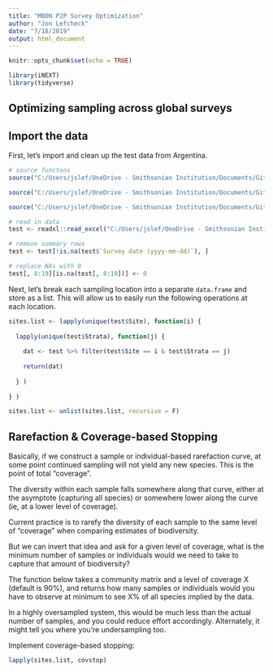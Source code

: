 ```yaml
---
title: "MBON P2P Survey Optimization"
author: "Jon Lefcheck"
date: "7/18/2019"
output: html_document
---
```


```r
knitr::opts_chunk$set(echo = TRUE)
```

```r
library(iNEXT)
library(tidyverse)
```

## Optimizing sampling across global surveys

## Import the data

First, let's import and clean up the test data from Argentina.

```r
# source functons
source("C:/Users/jslef/OneDrive - Smithsonian Institution/Documents/GitHub/asymmetric/R/covstop.R")

source("C:/Users/jslef/OneDrive - Smithsonian Institution/Documents/GitHub/asymmetric/R/estimateD.new.R")

source("C:/Users/jslef/OneDrive - Smithsonian Institution/Documents/GitHub/asymmetric/R/multSE.R")

# read in data
test <- readxl::read_excel("C:/Users/jslef/OneDrive - Smithsonian Institution/Documents/GitHub/asymmetric/data/ARG-PMADRYN.xlsx", sheet = 1, skip = 15)

# remove summary rows
test <- test[!is.na(test$`Survey date (yyyy-mm-dd)`), ]

# replace NAs with 0
test[, 8:19][is.na(test[, 8:19])] <- 0
```

Next, let's break each sampling location into a separate `data.frame` and store as a list. This will allow us to easily run the following operations at each location.

```r
sites.list <- lapply(unique(test$Site), function(i) {
  
  lapply(unique(test$Strata), function(j) {
    
    dat <- test %>% filter(test$Site == i & test$Strata == j)
    
    return(dat)
    
  } )
  
} )

sites.list <- unlist(sites.list, recursive = F)
```

## Rarefaction & Coverage-based Stopping


Basically, if we construct a sample or individual-based rarefaction curve, at some point continued sampling will not yield any new species. This is the point of total "coverage”.

The diversity within each sample falls somewhere along that curve, either at the asymptote (capturing all species) or somewhere lower along the curve (ie, at a lower level of coverage).

Current practice is to rarefy the diversity of each sample to the same level of “coverage” when comparing estimates of biodiversity. 

But we can invert that idea and ask for a given level of coverage, what is the minimum number of samples or individuals would we need to take to capture that amount of biodiversity? 

The function below takes a community matrix and a level of coverage X (default is 90%), and returns how many samples or individuals would you have to observe at minimum to see X% of all species implied by the data.

In a highly oversampled system, this would be much less than the actual number of samples, and you could reduce effort accordingly. Alternately, it might tell you where you’re undersampling too.


Implement coverage-based stopping:

```r

lapply(sites.list, covstop)

```







